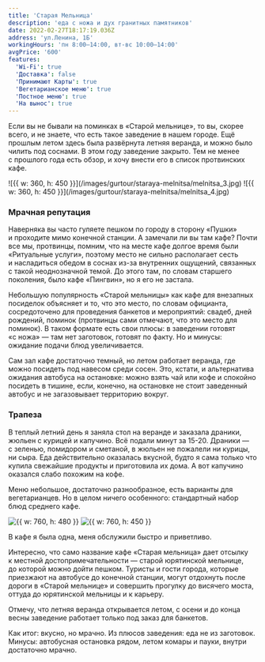```yaml
---
title: 'Старая Мельница'
description: 'еда с ножа и дух гранитных памятников'
date: 2022-02-27T18:17:19.036Z
address: 'ул.Ленина, 1Б'
workingHours: 'пн 8:00–14:00, вт-вс 10:00–14:00'
avgPrice: '600'
features:
  'Wi-Fi': true
  'Доставка': false
  'Принимают Карты': true
  'Вегетарианское меню': true
  'Постное меню': true
  'На вынос': true
---
```


Если вы&nbsp;не&nbsp;бывали на&nbsp;поминках в&nbsp;&laquo;Старой мельнице&raquo;, то&nbsp;вы, скорее всего, и&nbsp;не&nbsp;знаете, что есть такое заведение в&nbsp;нашем городе. Ещё прошлым летом здесь была развёрнута летняя веранда, и&nbsp;можно было чилить под соснами. В&nbsp;этом году заведение закрыто. Тем не&nbsp;менее с&nbsp;прошлого года есть обзор, и&nbsp;хочу внести его в&nbsp;список протвинских кафе.

<ImagesRow>
  ![{{ w: 360, h: 450 }}](/images/gurtour/staraya-melnitsa/melnitsa_3.jpg) 
  ![{{ w: 360, h: 450 }}](/images/gurtour/staraya-melnitsa/melnitsa_4.jpg)
</ImagesRow>

### Мрачная репутация

Наверняка вы&nbsp;часто гуляете пешком по&nbsp;городу в&nbsp;сторону &laquo;Пушки&raquo; и&nbsp;проходите мимо конечной станции. А&nbsp;замечали&nbsp;ли вы&nbsp;там кафе? Почти все&nbsp;мы, протвинцы, помним, что на&nbsp;месте кафе долгое время были &laquo;Ритуальные услуги&raquo;, поэтому место не&nbsp;сильно располагает сесть и&nbsp;насладиться обедом в&nbsp;соснах из-за внутренних ощущений, связанных с&nbsp;такой неоднозначной темой. До&nbsp;этого там, по&nbsp;словам старшего поколения, было кафе &laquo;Пингвин&raquo;, но&nbsp;я&nbsp;его не&nbsp;застала.

Небольшую популярность &laquo;Старой мельницы&raquo; как кафе для внезапных посиделок
объясняет и&nbsp;то, что это место, по&nbsp;словам официанта, сосредоточено для проведения
банкетов и&nbsp;мероприятий: свадеб, дней рождений, поминок (протвинцы сами отмечают,
что это место для поминок). В&nbsp;таком формате есть свои плюсы: в&nbsp;заведении
готовят &laquo;с&nbsp;ножа&raquo;&nbsp;&mdash; там нет заготовок, готовят по&nbsp;факту.
Но&nbsp;и&nbsp;минусы: ожидание подачи блюд увеличивается.

Сам зал кафе достаточно темный, но&nbsp;летом работает веранда, где можно посидеть
под навесом среди сосен. Это, кстати, и&nbsp;альтернатива ожидания автобуса на&nbsp;остановке:
можно взять чай или кофе и&nbsp;спокойно посидеть в&nbsp;тишине, если, конечно, на&nbsp;остановке
не&nbsp;стоит заведенный автобус и&nbsp;не&nbsp;загазовывает территорию вокруг.

### Трапеза

В&nbsp;теплый летний день я&nbsp;заняла стол на&nbsp;веранде и&nbsp;заказала драники, жюльен с&nbsp;курицей и&nbsp;капучино. Всё подали минут за&nbsp;15-20. Драники&nbsp;&mdash; с&nbsp;зеленью, помидором и&nbsp;сметаной, в&nbsp;жюльен не&nbsp;пожалели ни&nbsp;курицы, ни&nbsp;сыра. Еда действительно оказалась вкусной, будто я&nbsp;сама только что купила свежайшие продукты и&nbsp;приготовила их&nbsp;дома. А&nbsp;вот капучино оказался слабо похожим на&nbsp;кофе.

Меню небольшое, достаточно разнообразное, есть варианты для вегетарианцев. Но&nbsp;в&nbsp;целом
ничего особенного: стандартный набор блюд среднего кафе.

![{{ w: 760, h: 480 }}](/images/gurtour/staraya-melnitsa/melnitsa_5.png)
![{{ w: 760, h: 450 }}](/images/gurtour/staraya-melnitsa/melnitsa_6.png)

В&nbsp;кафе я&nbsp;была одна, меня обслужили быстро и&nbsp;приветливо.

Интересно, что само название кафе &laquo;Старая мельница&raquo; дает отсылку
к&nbsp;местной достопримечательности&nbsp;&mdash; старой юрятинской мельнице,
до&nbsp;которой можно дойти пешком. Туристы и&nbsp;гости города, которые
приезжают на&nbsp;автобусе до&nbsp;конечной станции, могут отдохнуть после
дороги в&nbsp;&laquo;Старой мельнице&raquo; и&nbsp;совершить прогулку
до&nbsp;висячего моста, оттуда до&nbsp;юрятинской мельницы
и&nbsp;к&nbsp;карьеру.

Отмечу, что летняя веранда открывается летом, с&nbsp;осени и&nbsp;до&nbsp;конца
весны заведение работает только под заказ для банкетов.

Как итог: вкусно, но&nbsp;мрачно. Из&nbsp;плюсов заведения: еда
не&nbsp;из&nbsp;заготовок. Минусы: автобусная остановка рядом, летом комары
и&nbsp;пауки, внутри достаточно мрачно.
